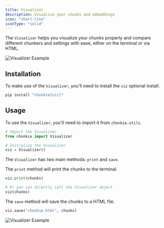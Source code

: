 ```yaml
---
title: Visualizer
description: Visualize your chunks and embeddings
icon: "chart-line"
iconType: "solid"
---
```


The `Visualizer` helps you visualize your chunks properly and compare different chunkers and settings with ease, either on the terminal or via HTML. 

![Visualizer Example](/assets/viz-terminal.png)

## Installation

To make use of the `Visualizer`, you'll need to install the `viz` optional install.

```bash
pip install "chonkie[viz]"
```

## Usage

To use the `Visualizer`, you'll need to import it from `chonkie.utils`.

```python
# Import the Visualizer
from chonkie import Visualizer

# Initialize the Visualizer
viz = Visualizer()
```

The `Visualizer` has two main methods: `print` and `save`.

The `print` method will print the chunks to the terminal.

```python
viz.print(chunks)

# Or you can directly call the Visualizer object
viz(chunks)
```

The `save` method will save the chunks to a HTML file.

```python
viz.save("chonkie.html", chunks)
```

![Visualizer Example](/assets/viz-html.png)
